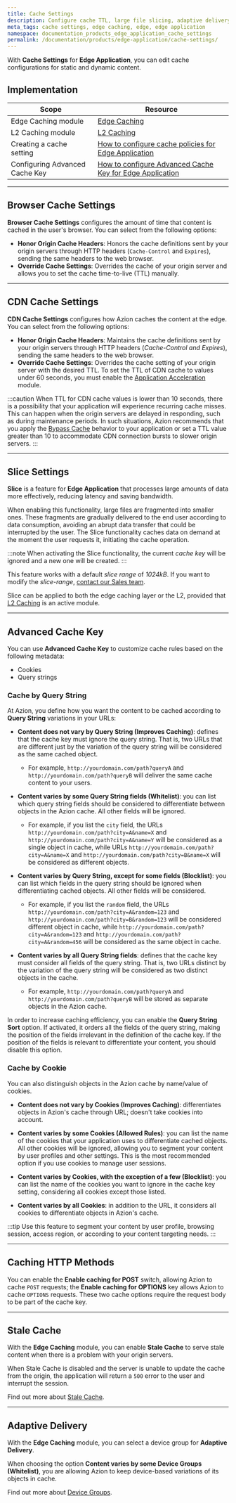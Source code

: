 ```yaml
---
title: Cache Settings
description: Configure cache TTL, large file slicing, adaptive delivery, and cache rules for your application.
meta_tags: cache settings, edge caching, edge, edge application
namespace: documentation_products_edge_application_cache_settings
permalink: /documentation/products/edge-application/cache-settings/
---
```


With **Cache Settings** for **Edge Application**, you can edit cache configurations for static and dynamic content.

## Implementation

| Scope | Resource |
| --- | --- |
| Edge Caching module | [Edge Caching](/en/documentation/products/edge-application/edge-caching/)  |
| L2 Caching module | [L2 Caching](/en/documentation/products/edge-application/l2-caching/) |
| Creating a cache setting | [How to configure cache policies for Edge Application](/en/documentation/products/guides/edge-caching/) |
| Configuring Advanced Cache Key | [How to configure Advanced Cache Key for Edge Application](/en/documentation/products/guides/apis-performance-sites-application-acceleration/) |

---

## Browser Cache Settings

**Browser Cache Settings** configures the amount of time that content is cached in the user's browser. You can select from the following options:

- **Honor Origin Cache Headers**: Honors the cache definitions sent by your origin servers through HTTP headers (`Cache-Control` and `Expires`), sending the same headers to the web browser.
- **Override Cache Settings**: Overrides the cache of your origin server and allows you to set the cache time-to-live (TTL) manually.

---

## CDN Cache Settings

**CDN Cache Settings** configures how Azion caches the content at the edge. You can select from the following options:

- **Honor Origin Cache Headers**: Maintains the cache definitions sent by your origin servers through HTTP headers (*Cache-Control and Expires*), sending the same headers to the web browser.
- **Override Cache Settings**: Overrides the cache setting of your origin server with the desired TTL. To set the TTL of CDN cache to values under 60 seconds, you must enable the [Application Acceleration](/en/documentation/products/edge-application/application-acceleration/) module.

:::caution
When TTL for CDN cache values is lower than 10 seconds, there is a possibility that your application will experience recurring cache misses. This can happen when the origin servers are delayed in responding, such as during maintenance periods. In such situations, Azion recommends that you apply the [Bypass Cache](/en/documentation/products/edge-application/rules-engine/#bypass-cache) behavior to your application or set a TTL value greater than 10 to accommodate CDN connection bursts to slower origin servers.
:::

---

## Slice Settings

**Slice** is a feature for **Edge Application** that processes large amounts of data more effectively, reducing latency and saving bandwidth.

When enabling this functionality, large files are fragmented into smaller ones. These fragments are gradually delivered to the end user according to data consumption, avoiding an abrupt data transfer that could be interrupted by the user. The Slice functionality caches data on demand at the moment the user requests it, initiating the cache operation.

:::note
When activating the Slice functionality, the current *cache key* will be ignored and a new one will be created.
:::

This feature works with a default *slice range* of *1024kB*. If you want to modify the *slice-range*, [contact our Sales team](https://www.azion.com/en/contact-sales/).

Slice can be applied to both the edge caching layer or the L2, provided that [L2 Caching](/en/documentation/products/edge-application/l2-caching/) is an active module.

---

## Advanced Cache Key 

You can use **Advanced Cache Key** to customize cache rules based on the following metadata:

- Cookies
- Query strings

### Cache by Query String

At Azion, you define how you want the content to be cached according to **Query String** variations in your URLs:

- **Content does not vary by Query String (Improves Caching)**: defines that the cache key must ignore the query string. That is, two URLs that are different just by the variation of the query string will be considered as the same cached object. 
  - For example, `http://yourdomain.com/path?queryA` and `http://yourdomain.com/path?queryB` will deliver the same cache content to your users.

- **Content varies by some Query String fields (Whitelist)**: you can list which query string fields should be considered to differentiate between objects in the Azion cache. All other fields will be ignored. 
  - For example, if you list the `city` field, the URLs `http://yourdomain.com/path?city=A&name=X` and `http://yourdomain.com/path?city=A&name=Y` will be considered as a single object in cache, while URLs `http://yourdomain.com/path?city=A&name=X` and `http://yourdomain.com/path?city=B&name=X` will be considered as different objects.

- **Content varies by Query String, except for some fields (Blocklist)**: you can list which fields in the query string should be ignored when differentiating cached objects. All other fields will be considered. 
  - For example, if you list the `random` field, the URLs `http://yourdomain.com/path?city=A&random=123` and `http://yourdomain.com/path?city=B&random=123` will be considered different object in cache, while `http://yourdomain.com/path?city=A&random=123` and `http://yourdomain.com/path?city=A&random=456` will be considered as the same object in cache.

- **Content varies by all Query String fields**: defines that the cache key must consider all fields of the query string. That is, two URLs distinct by the variation of the query string will be considered as two distinct objects in the cache. 
  - For example, `http://yourdomain.com/path?queryA` and `http://yourdomain.com/path?queryB` will be stored as separate objects in the Azion cache.

In order to increase caching efficiency, you can enable the **Query String Sort** option. If activated, it orders all the fields of the query string, making the position of the fields irrelevant in the definition of the cache key. If the position of the fields is relevant to differentiate your content, you should disable this option.

### Cache by Cookie

You can also distinguish objects in the Azion cache by name/value of cookies.

- **Content does not vary by Cookies (Improves Caching)**: differentiates objects in Azion's cache through URL; doesn't take cookies into account.

- **Content varies by some Cookies (Allowed Rules)**: you can list the name of the cookies that your application uses to differentiate cached objects. All other cookies will be ignored, allowing you to segment your content by user profiles and other settings. This is the most recommended option if you use cookies to manage user sessions.

- **Content varies by Cookies, with the exception of a few (Blocklist)**: you can list the name of the cookies you want to ignore in the cache key setting, considering all cookies except those listed.

- **Content varies by all Cookies**: in addition to the URL, it considers all cookies to differentiate objects in Azion's cache.

:::tip
Use this feature to segment your content by user profile, browsing session, access region, or according to your content targeting needs.
:::

---

## Caching HTTP Methods 

You can enable the **Enable caching for POST** switch, allowing Azion to cache `POST` requests; the **Enable caching for OPTIONS** key allows Azion to cache `OPTIONS` requests. These two cache options require the request body to be part of the cache key.

---

## Stale Cache 

With the **Edge Caching** module, you can enable **Stale Cache** to serve stale content when there is a problem with your origin servers.

When Stale Cache is disabled and the server is unable to update the cache from the origin, the application will return a `500` error to the user and interrupt the session.

Find out more about [Stale Cache](/en/documentation/products/edge-application/edge-caching/#stale-cache).

---

## Adaptive Delivery

With the **Edge Caching** module, you can select a device group for **Adaptive Delivery**.

When choosing the option **Content varies by some Device Groups (Whitelist)**, you are allowing Azion to keep device-based variations of its objects in cache.

Find out more about [Device Groups](/en/documentation/products/edge-application/device-groups/).
